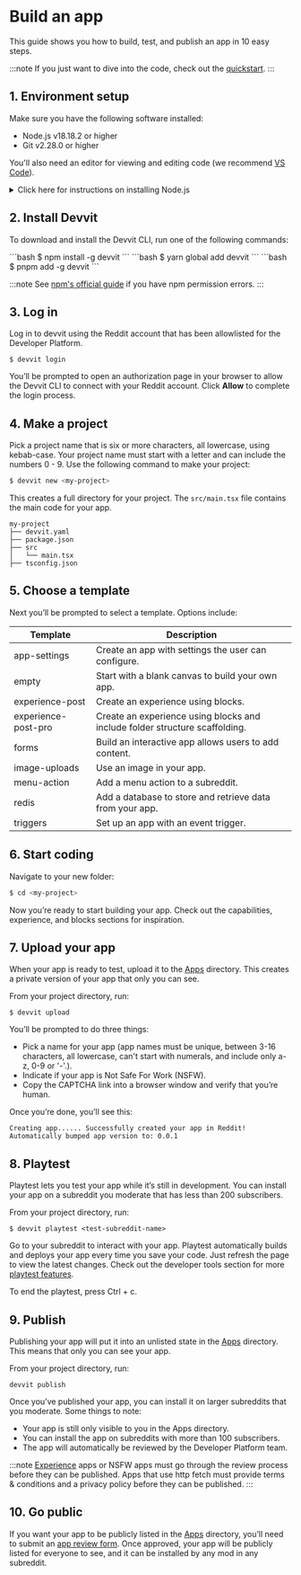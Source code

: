 
# Build an app

This guide shows you how to build, test, and publish an app in 10 easy steps.

:::note
If you just want to dive into the code, check out the [quickstart](quickstart.mdx).
:::

## 1. Environment setup

Make sure you have the following software installed:

- Node.js v18.18.2 or higher
- Git v2.28.0 or higher

You'll also need an editor for viewing and editing code (we recommend [VS Code](https://code.visualstudio.com/)).

<details>
  <summary>Click here for instructions on installing Node.js</summary>
  <div>
    <div>
    You’re going to work with TypeScript. In order for Typescript to work with Devvit, you’ll need a working Node.js environment and then the Devvit command line interface. Node.js is an open-source server environment that makes it possible to develop and run Javascript apps anywhere. Node.js lets you import and use packages (code that other people have written) into your code.

**Option 1: Use node version manager (nvm)**

Install or update [nvm](https://github.com/nvm-sh/nvm#installing-and-updating) to use as a handy command-line tool for managing multiple Node.js versions on your system. This will allow you to switch between different versions easily. If you to use a different node version manager, check out these [suggestions from npmjs.org](https://docs.npmjs.com/downloading-and-installing-node-js-and-npm).

For macOS or Linux:

1. Run the following command line in your terminal to install nvm.

```bash
curl -o- https://raw.githubusercontent.com/nvm-sh/nvm/v0.39.6/install.sh | bash
```

2. Close and re-open your terminal to have nvm available.

3. Install the latest version of Node.js.

```bash
nvm install node
```

For Windows:

1. Download and install nvm-windows by following the instructions in the repository.

2. Restart your terminal or command prompt.

3. Install the latest version of Node.js.

```bash
nvm install node
```

**Option 2: Use Node.js installer from nodejs.org**

1. Visit the official [Node.js website](https://nodejs.org) to download the installer for your operating system (Windows, macOS, or Linux).
2. Run the installer and follow the prompts to install Node.js and npm (the package manager for Node.js).

:::note
If you install Node.js this way, you may experience permissions issues when trying to run Devvit, which is [documented on NPM's website](https://docs.npmjs.com/downloading-and-installing-node-js-and-npm). Both NPM and us here at Reddit highly encourage you to use nvm if possible. If that's not possible, here are some tips on how to [fix these permissions issues](https://docs.npmjs.com/downloading-and-installing-node-js-and-npm). For Windows users specifically, please use a node version manager.
:::

Check that Node.js is installed correctly by running the following commands:

```bash
node --version
npm --version
```

You should see the version numbers for Node.js and npm as output.

</div>
    <br/>
  </div>
</details>

## 2. Install Devvit

To download and install the Devvit CLI, run one of the following commands:

<Tabs>
  <TabItem value="npm" label="npm" default>
    ```bash $ npm install -g devvit ```
  </TabItem>
  <TabItem value="yarn" label="Yarn">
    ```bash $ yarn global add devvit ```
  </TabItem>
  <TabItem value="pnpm" label="pnpm" default>
    ```bash $ pnpm add -g devvit ```
  </TabItem>
</Tabs>

:::note
See [npm's official guide](https://docs.npmjs.com/resolving-eacces-permissions-errors-when-installing-packages-globally) if you have npm permission errors.
:::

## 3. Log in

Log in to devvit using the Reddit account that has been allowlisted for the Developer Platform.

```tsx
$ devvit login
```

You’ll be prompted to open an authorization page in your browser to allow the Devvit CLI to connect with your Reddit account. Click **Allow** to complete the login process.

## 4. Make a project

Pick a project name that is six or more characters, all lowercase, using kebab-case. Your project name must start with a letter and can include the numbers 0 - 9. Use the following command to make your project:

```bash
$ devvit new <my-project>
```

This creates a full directory for your project. The `src/main.tsx` file contains the main code for your app.

```text
my-project
├── devvit.yaml
├── package.json
├── src
│   └── main.tsx
├── tsconfig.json
```

## 5. Choose a template

Next you’ll be prompted to select a template. Options include:

| Template            | Description                                                                 |
| ------------------- | --------------------------------------------------------------------------- |
| app-settings        | Create an app with settings the user can configure.                         |
| empty               | Start with a blank canvas to build your own app.                            |
| experience-post     | Create an experience using blocks.                                          |
| experience-post-pro | Create an experience using blocks and include folder structure scaffolding. |
| forms               | Build an interactive app allows users to add content.                       |
| image-uploads       | Use an image in your app.                                                   |
| menu-action         | Add a menu action to a subreddit.                                           |
| redis               | Add a database to store and retrieve data from your app.                    |
| triggers            | Set up an app with an event trigger.                                        |

## 6. Start coding

Navigate to your new folder:

```bash
$ cd <my-project>
```

Now you’re ready to start building your app. Check out the capabilities, experience, and blocks sections for inspiration.

## 7. Upload your app

When your app is ready to test, upload it to the [Apps](https://developers.reddit.com/) directory. This creates a private version of your app that only you can see.

From your project directory, run:

```tsx
$ devvit upload
```

You’ll be prompted to do three things:

- Pick a name for your app (app names must be unique, between 3-16 characters, all lowercase, can't start with numerals, and include only a-z, 0-9 or '-'.).
- Indicate if your app is Not Safe For Work (NSFW).
- Copy the CAPTCHA link into a browser window and verify that you’re human.

Once you’re done, you’ll see this:

```tsx
Creating app...... Successfully created your app in Reddit!
Automatically bumped app version to: 0.0.1
```

## 8. Playtest

Playtest lets you test your app while it’s still in development. You can install your app on a subreddit you moderate that has less than 200 subscribers.

From your project directory, run:

```tsx
$ devvit playtest <test-subreddit-name>
```

Go to your subreddit to interact with your app. Playtest automatically builds and deploys your app every time you save your code. Just refresh the page to view the latest changes. Check out the developer tools section for more [playtest features](playtest.md).

To end the playtest, press Ctrl + c.

## 9. Publish

Publishing your app will put it into an unlisted state in the [Apps](https://developers.reddit.com/) directory. This means that only you can see your app.

From your project directory, run:

```tsx
devvit publish
```

Once you’ve published your app, you can install it on larger subreddits that you moderate. Some things to note:

- Your app is still only visible to you in the Apps directory.
- You can install the app on subreddits with more than 100 subscribers.
- The app will automatically be reviewed by the Developer Platform team.

:::note
[Experience](custom_posts.md) apps or NSFW apps must go through the review process before they can be published. Apps that use http fetch must provide terms & conditions and a privacy policy before they can be published.
:::

## 10. Go public

If you want your app to be publicly listed in the [Apps](https://developers.reddit.com/) directory, you’ll need to submit an [app review form](https://docs.google.com/forms/d/e/1FAIpQLSdEyE5vrqOBlojue_mkrV25RiiHv_sxe-xqtcdzCMBTWmoROA/viewform). Once approved, your app will be publicly listed for everyone to see, and it can be installed by any mod in any subreddit.

